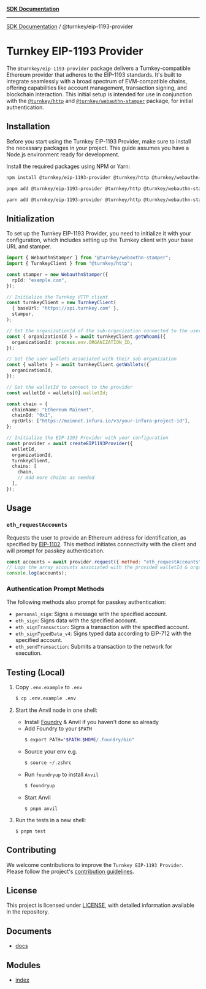 [**SDK Documentation**](../../README.mdx)

***

[SDK Documentation](../../packages.mdx) / @turnkey/eip-1193-provider

# Turnkey EIP-1193 Provider

The `@turnkey/eip-1193-provider` package delivers a Turnkey-compatible Ethereum provider that adheres to the EIP-1193 standards. It's built to integrate seamlessly with a broad spectrum of EVM-compatible chains, offering capabilities like account management, transaction signing, and blockchain interaction. This initial setup is intended for use in conjunction with the [`@turnkey/http`](https://www.npmjs.com/package/@turnkey/http) and [`@turnkey/webauthn-stamper`](https://www.npmjs.com/package/@turnkey/webauthn-stamper) package, for initial authentication.

## Installation

Before you start using the Turnkey EIP-1193 Provider, make sure to install the necessary packages in your project. This guide assumes you have a Node.js environment ready for development.

Install the required packages using NPM or Yarn:

```bash
npm install @turnkey/eip-1193-provider @turnkey/http @turnkey/webauthn-stamper
```

```bash
pnpm add @turnkey/eip-1193-provider @turnkey/http @turnkey/webauthn-stamper
```

```bash
yarn add @turnkey/eip-1193-provider @turnkey/http @turnkey/webauthn-stamper
```

## Initialization

To set up the Turnkey EIP-1193 Provider, you need to initialize it with your configuration, which includes setting up the Turnkey client with your base URL and stamper.

```ts
import { WebauthnStamper } from "@turnkey/webauthn-stamper";
import { TurnkeyClient } from "@turnkey/http";

const stamper = new WebauthnStamper({
  rpId: "example.com",
});

// Initialize the Turnkey HTTP client
const turnkeyClient = new TurnkeyClient(
  { baseUrl: "https://api.turnkey.com" },
  stamper,
);

// Get the organizationId of the sub-organization connected to the users account
const { organizationId } = await turnkeyClient.getWhoami({
  organizationId: process.env.ORGANIZATION_ID,
});

// Get the user wallets associated with their sub-organization
const { wallets } = await turnkeyClient.getWallets({
  organizationId,
});

// Get the walletId to connect to the provider
const walletId = wallets[0].walletId;

const chain = {
  chainName: "Ethereum Mainnet",
  chainId: "0x1",
  rpcUrls: ["https://mainnet.infura.io/v3/your-infura-project-id"],
};

// Initialize the EIP-1193 Provider with your configuration
const provider = await createEIP1193Provider({
  walletId,
  organizationId,
  turnkeyClient,
  chains: [
    chain,
    // Add more chains as needed
  ],
});
```

## Usage

### `eth_requestAccounts`

Requests the user to provide an Ethereum address for identification, as specified by [EIP-1102](https://eips.ethereum.org/EIPS/eip-1102). This method initiates connectivity with the client and will prompt for passkey authentication.

```javascript
const accounts = await provider.request({ method: "eth_requestAccounts" });
// Logs the array accounts associated with the provided walletId & organization
console.log(accounts);
```

### Authentication Prompt Methods

The following methods also prompt for passkey authentication:

- `personal_sign`: Signs a message with the specified account.
- `eth_sign`: Signs data with the specified account.
- `eth_signTransaction`: Signs a transaction with the specified account.
- `eth_signTypedData_v4`: Signs typed data according to EIP-712 with the specified account.
- `eth_sendTransaction`: Submits a transaction to the network for execution.

## Testing (Local)

1. Copy `.env.example` to `.env`

   ```bash
   $ cp .env.example .env
   ```

2. Start the Anvil node in one shell:

   - Install [Foundry](https://book.getfoundry.sh/getting-started/installation) & Anvil if you haven't done so already
   - Add Foundry to your `$PATH`
     ```bash
     $ export PATH="$PATH:$HOME/.foundry/bin"
     ```
   - Source your env e.g.
     ```bash
     $ source ~/.zshrc
     ```
   - Run `foundryup` to install `Anvil`
     ```bash
     $ foundryup
     ```
   - Start Anvil
     ```
     $ pnpm anvil
     ```

3. Run the tests in a new shell:

   ```
   $ pnpm test
   ```

## Contributing

We welcome contributions to improve the `Turnkey EIP-1193 Provider`. Please follow the project's [contribution guidelines](https://github.com/tkhq/sdk/blob/ad9071716919d062ba67fd623a01cbd4523ed444/CONTRIBUTING.md).

## License

This project is licensed under [LICENSE](../../_media/LICENSE), with detailed information available in the repository.

## Documents

- [docs](documents/docs.mdx)

## Modules

- [index](index/README.mdx)
